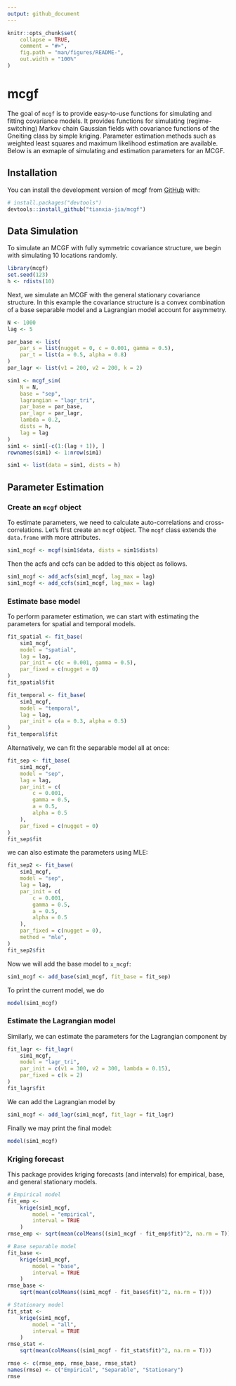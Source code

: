 ```yaml
---
output: github_document
---
```


<!-- README.md is generated from README.Rmd. Please edit that file -->

```r
knitr::opts_chunk$set(
    collapse = TRUE,
    comment = "#>",
    fig.path = "man/figures/README-",
    out.width = "100%"
)
```

# mcgf

<!-- badges: start -->
<!-- badges: end -->

The goal of `mcgf` is to provide easy-to-use functions for simulating and fitting covariance models. It provides functions for simulating (regime-switching) Markov chain Gaussian fields with covariance functions of the Gneiting class by simple kriging. Parameter estimation methods such as weighted least squares and maximum likelihood estimation are available. Below is an exmaple of simulating and estimation parameters for an MCGF.

## Installation

You can install the development version of mcgf from [GitHub](https://github.com/) with:

```r
# install.packages("devtools")
devtools::install_github("tianxia-jia/mcgf")
```

## Data Simulation

To simulate an MCGF with fully symmetric covariance structure, we begin with simulating 10 locations randomly.

```r
library(mcgf)
set.seed(123)
h <- rdists(10)
```

Next, we simulate an MCGF with the general stationary covariance structure. In this example the covariance structure is a convex combination of a base separable model and a Lagrangian model account for asymmetry.

```r
N <- 1000
lag <- 5

par_base <- list(
    par_s = list(nugget = 0, c = 0.001, gamma = 0.5),
    par_t = list(a = 0.5, alpha = 0.8)
)
par_lagr <- list(v1 = 200, v2 = 200, k = 2)

sim1 <- mcgf_sim(
    N = N,
    base = "sep",
    lagrangian = "lagr_tri",
    par_base = par_base,
    par_lagr = par_lagr,
    lambda = 0.2,
    dists = h,
    lag = lag
)
sim1 <- sim1[-c(1:(lag + 1)), ]
rownames(sim1) <- 1:nrow(sim1)

sim1 <- list(data = sim1, dists = h)
```

## Parameter Estimation

### Create an `mcgf` object
To estimate parameters, we need to calculate auto-correlations and cross-correlations. Let's first create an `mcgf` object. The `mcgf` class extends the `data.frame` with more attributes.
```r
sim1_mcgf <- mcgf(sim1$data, dists = sim1$dists)
```

Then the acfs and ccfs can be added to this object as follows.

```r
sim1_mcgf <- add_acfs(sim1_mcgf, lag_max = lag)
sim1_mcgf <- add_ccfs(sim1_mcgf, lag_max = lag)
```

### Estimate base model

To perform parameter estimation, we can start with estimating the parameters for spatial and temporal models.

```r
fit_spatial <- fit_base(
    sim1_mcgf,
    model = "spatial",
    lag = lag,
    par_init = c(c = 0.001, gamma = 0.5),
    par_fixed = c(nugget = 0)
)
fit_spatial$fit
```
```r
fit_temporal <- fit_base(
    sim1_mcgf,
    model = "temporal",
    lag = lag,
    par_init = c(a = 0.3, alpha = 0.5)
)
fit_temporal$fit
```
Alternatively, we can fit the separable model all at once:

```r
fit_sep <- fit_base(
    sim1_mcgf,
    model = "sep",
    lag = lag,
    par_init = c(
        c = 0.001,
        gamma = 0.5,
        a = 0.5,
        alpha = 0.5
    ),
    par_fixed = c(nugget = 0)
)
fit_sep$fit
```
we can also estimate the parameters using MLE:
```r
fit_sep2 <- fit_base(
    sim1_mcgf,
    model = "sep",
    lag = lag,
    par_init = c(
        c = 0.001,
        gamma = 0.5,
        a = 0.5,
        alpha = 0.5
    ),
    par_fixed = c(nugget = 0),
    method = "mle",
)
fit_sep2$fit
```

Now we will add the base model to `x_mcgf`:
```r
sim1_mcgf <- add_base(sim1_mcgf, fit_base = fit_sep)
```

To print the current model, we do
```r
model(sim1_mcgf)
```

### Estimate the Lagrangian model

Similarly, we can estimate the parameters for the Lagrangian component by
```r
fit_lagr <- fit_lagr(
    sim1_mcgf,
    model = "lagr_tri",
    par_init = c(v1 = 300, v2 = 300, lambda = 0.15),
    par_fixed = c(k = 2)
)
fit_lagr$fit
```

We can add the Lagrangian model by
```r
sim1_mcgf <- add_lagr(sim1_mcgf, fit_lagr = fit_lagr)
```

Finally we may print the final model:
```r
model(sim1_mcgf)
```

### Kriging forecast

This package provides kriging forecasts (and intervals) for empirical, base, and general stationary models.
```r
# Empirical model
fit_emp <-
    krige(sim1_mcgf,
        model = "empirical",
        interval = TRUE
    )
rmse_emp <- sqrt(mean(colMeans((sim1_mcgf - fit_emp$fit)^2, na.rm = T)))

# Base separable model
fit_base <-
    krige(sim1_mcgf,
        model = "base",
        interval = TRUE
    )
rmse_base <-
    sqrt(mean(colMeans((sim1_mcgf - fit_base$fit)^2, na.rm = T)))

# Stationary model
fit_stat <-
    krige(sim1_mcgf,
        model = "all",
        interval = TRUE
    )
rmse_stat <-
    sqrt(mean(colMeans((sim1_mcgf - fit_stat$fit)^2, na.rm = T)))

rmse <- c(rmse_emp, rmse_base, rmse_stat)
names(rmse) <- c("Empirical", "Separable", "Stationary")
rmse
```
